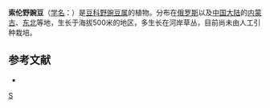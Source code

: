 {{Speciesbox
| genus = Vicia
| species = geminiflora
| authority = Trautv.
}}

'''索伦野豌豆'''（[[学名|学名]]：{{lang|la|''Vicia geminiflora''}}）是[[豆科|豆科]][[野豌豆属|野豌豆属]]的植物。分布在[[俄罗斯|俄罗斯]]以及[[中国大陆|中国大陆]]的[[内蒙古|内蒙古]]、[[中国东北地区|东北]]等地，生长于海拔500米的地区，多生长在河岸草丛，目前尚未由人工引种栽培。

== 参考文献 ==
<div class="references-small">
* {{cite web| url =http://www.bioinfo.cn/db05/KmzwSpecies.php?action=view&id=16689| title =索伦野豌豆| work =《中国高等植物数据库全库》| publisher =中国科学院微生物研究所| author =昆明植物研究所| accessdate =2009-02-25| deadurl =yes| archiveurl =https://web.archive.org/web/20160305074217/http://www.bioinfo.cn/db05/KmzwSpecies.php?action=view&id=16689| archivedate =2016-03-05}}
</div>

{{Taxonbar}}

[[Category:野豌豆属|S]]
